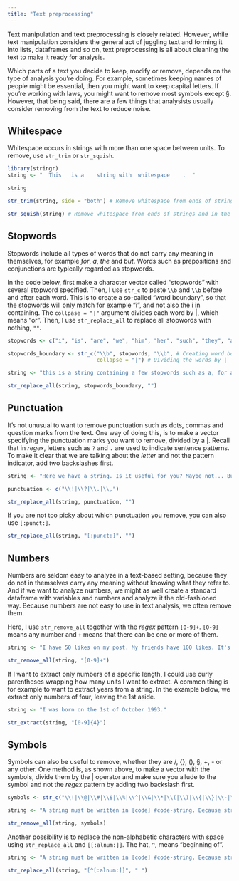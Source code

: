 ```yaml
---
title: "Text preprocessing"
---
```


Text manipulation and text preprocessing is closely related. However, while text manipulation considers the general act of juggling text and forming it into lists, dataframes and so on, text preprocessing is all about cleaning the text to make it ready for analysis.


Which parts of a text you decide to keep, modify or remove, depends on the type of analysis you're doing. For example, sometimes keeping names of people might be essential, then you might want to keep capital letters. If you're working with laws, you might want to remove most symbols except §. However, that being said, there are a few things that analysists usually consider removing from the text to reduce noise.

## Whitespace

Whitespace occurs in strings with more than one space between units. To remove, use `str_trim` or `str_squish`.

```r
library(stringr)
string <- "  This   is a    string with  whitespace    .  "

string

str_trim(string, side = "both") # Remove whitespace from ends of strings

str_squish(string) # Remove whitespace from ends of strings and in the middle

```

## Stopwords

Stopwords include all types of words that do not carry any meaning in themselves, for example *for*, *a*, *the* and *but*. Words such as prepositions and conjunctions are typically regarded as stopwords. 

In the code below, first make a character vector called "stopwords" with several stopword specified. Then, I use `str_c` to paste `\\b` and `\\b` before and after each word. This is to create a so-called "word boundary", so that the stopwords will only match for example "i", and not also the i in containing. The `collpase = "|"` argument divides each word by |, which means "or". Then, I use `str_replace_all` to replace all stopwords with nothing, `""`.  

```r

stopwords <- c("i", "is", "are", "we", "him", "her", "such", "they", "and", "a", "for", "be", "as", "will", "to", "your", "our", "these", "this")

stopwords_boundary <- str_c("\\b", stopwords, "\\b", # Creating word boundaries by adding \\b in front and behind each word
                            collapse = "|") # Dividing the words by |

string <- "this is a string containing a few stopwords such as a, for and i, and to our common benefit, these will be removed"

str_replace_all(string, stopwords_boundary, "")

```

## Punctuation

It's not unusual to want to remove punctuation such as dots, commas and question marks from the text. One way of doing this, is to make a vector specifying the punctuation marks you want to remove, divided by a |. Recall that in *regex*, letters such as `?` and `.` are used to indicate sentence patterns. To make it clear that we are talking about the *letter* and not the pattern indicator, add two backslashes first.

```r

string <- "Here we have a string. Is it useful for you? Maybe not... But! With time, it might be."

punctuation <- c("\\!|\\?|\\.|\\,")

str_replace_all(string, punctuation, "")

```

If you are not too picky about which punctuation you remove, you can also use `[:punct:]`.

```r

str_replace_all(string, "[:punct:]", "")

```


## Numbers

Numbers are seldom easy to analyze in a text-based setting, because they do not in themselves carry any meaning without knowing what they refer to. And if we want to analyze numbers, we might as well create a standard dataframe with variables and numbers and analyze it the old-fashioned way. Because numbers are not easy to use in text analysis, we often remove them. 

Here, I use `str_remove_all` together with the *regex* pattern `[0-9]+`. `[0-9]` means any number and `+` means that there can be one or more of them. 

```r

string <- "I have 50 likes on my post. My friends have 100 likes. It's not fair. I want 1000000 likes!"

str_remove_all(string, "[0-9]+")

```

If I want to extract only numbers of a specific length, I could use curly parentheses wrapping how many units I want to extract. A common thing is for example to want to extract years from a string. In the example below, we extract only numbers of four, leaving the 1st aside.

```r

string <- "I was born on the 1st of October 1993."

str_extract(string, "[0-9]{4}")

```


## Symbols

Symbols can also be useful to remove, whether they are /, {}, (), §, +, - or any other. One method is, as shown above, to make a vector with the symbols, divide them by the | operator and make sure you allude to the symbol and not the *regex* pattern by adding two backslash first.

```r

symbols <- str_c("\\!|\\@|\\#|\\$|\\%|\\^|\\&|\\*|\\(|\\)|\\{|\\}|\\-|\\=|\\_|\\+|\\:|\\|\\<|\\>|\\?|\\,|\\.|\\/|\\;|\\'|\\[|\\]|\\-=")

string <- "A string must be written in [code] #code-string. Because string - code = just normal text & that, we can simply just read_"

str_remove_all(string, symbols)

```

Another possibility is to replace the non-alphabetic characters with space using `str_replace_all` and `[[:alnum:]]`. The hat, `^`, means "beginning of".

```r

string <- "A string must be written in [code] #code-string. Because string - code = just normal text & that, we can simply just read_"

str_replace_all(string, "[^[:alnum:]]", " ")

```   